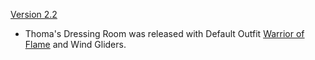 {{Change History/Header}}
[[Version 2.2]]
* Thoma's Dressing Room was released with Default Outfit [[Warrior of Flame]] and Wind Gliders.